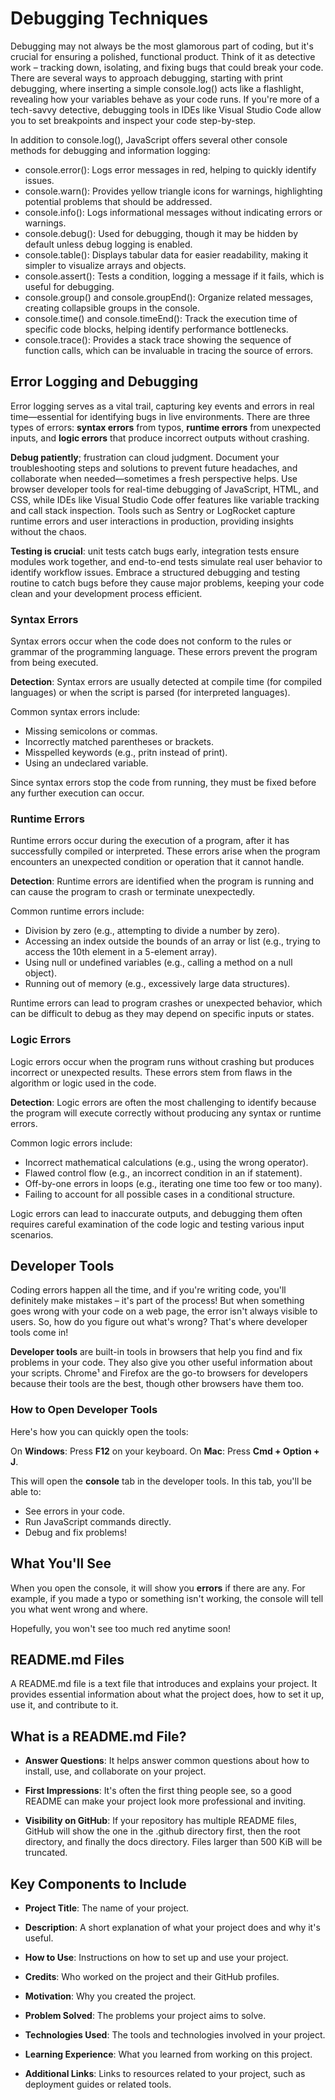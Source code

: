 # Debugging Techniques

Debugging may not always be the most glamorous part of coding, but it's crucial for ensuring a polished, functional product. Think of it as detective work – tracking down, isolating, and fixing bugs that could break your code. There are several ways to approach debugging, starting with print debugging, where inserting a simple console.log() acts like a flashlight, revealing how your variables behave as your code runs. If you're more of a tech-savvy detective, debugging tools in IDEs like Visual Studio Code allow you to set breakpoints and inspect your code step-by-step.

In addition to console.log(), JavaScript offers several other console methods for debugging and information logging:

- console.error(): Logs error messages in red, helping to quickly identify issues.
- console.warn(): Provides yellow triangle icons for warnings, highlighting potential problems that should be addressed.
- console.info(): Logs informational messages without indicating errors or warnings.
- console.debug(): Used for debugging, though it may be hidden by default unless debug logging is enabled.
- console.table(): Displays tabular data for easier readability, making it simpler to visualize arrays and objects.
- console.assert(): Tests a condition, logging a message if it fails, which is useful for debugging.
- console.group() and console.groupEnd(): Organize related messages, creating collapsible groups in the console.
- console.time() and console.timeEnd(): Track the execution time of specific code blocks, helping identify performance bottlenecks.
- console.trace(): Provides a stack trace showing the sequence of function calls, which can be invaluable in tracing the source of errors.

## Error Logging and Debugging

Error logging serves as a vital trail, capturing key events and errors in real time—essential for identifying bugs in live environments. There are three types of errors: **syntax errors** from typos, **runtime errors** from unexpected inputs, and **logic errors** that produce incorrect outputs without crashing.

**Debug patiently**; frustration can cloud judgment. Document your troubleshooting steps and solutions to prevent future headaches, and collaborate when needed—sometimes a fresh perspective helps. Use browser developer tools for real-time debugging of JavaScript, HTML, and CSS, while IDEs like Visual Studio Code offer features like variable tracking and call stack inspection. Tools such as Sentry or LogRocket capture runtime errors and user interactions in production, providing insights without the chaos.

**Testing is crucial**: unit tests catch bugs early, integration tests ensure modules work together, and end-to-end tests simulate real user behavior to identify workflow issues. Embrace a structured debugging and testing routine to catch bugs before they cause major problems, keeping your code clean and your development process efficient.

### Syntax Errors

Syntax errors occur when the code does not conform to the rules or grammar of the programming language. These errors prevent the program from being executed.

**Detection**: Syntax errors are usually detected at compile time (for compiled languages) or when the script is parsed (for interpreted languages).

Common syntax errors include:

- Missing semicolons or commas.
- Incorrectly matched parentheses or brackets.
- Misspelled keywords (e.g., pritn instead of print).
- Using an undeclared variable.

Since syntax errors stop the code from running, they must be fixed before any further execution can occur.

### Runtime Errors

Runtime errors occur during the execution of a program, after it has successfully compiled or interpreted. These errors arise when the program encounters an unexpected condition or operation that it cannot handle.

**Detection**: Runtime errors are identified when the program is running and can cause the program to crash or terminate unexpectedly.

Common runtime errors include:

- Division by zero (e.g., attempting to divide a number by zero).
- Accessing an index outside the bounds of an array or list (e.g., trying to access the 10th element in a 5-element array).
- Using null or undefined variables (e.g., calling a method on a null object).
- Running out of memory (e.g., excessively large data structures).

Runtime errors can lead to program crashes or unexpected behavior, which can be difficult to debug as they may depend on specific inputs or states.

### Logic Errors

Logic errors occur when the program runs without crashing but produces incorrect or unexpected results. These errors stem from flaws in the algorithm or logic used in the code.

**Detection**: Logic errors are often the most challenging to identify because the program will execute correctly without producing any syntax or runtime errors.

Common logic errors include:

- Incorrect mathematical calculations (e.g., using the wrong operator).
- Flawed control flow (e.g., an incorrect condition in an if statement).
- Off-by-one errors in loops (e.g., iterating one time too few or too many).
- Failing to account for all possible cases in a conditional structure.

Logic errors can lead to inaccurate outputs, and debugging them often requires careful examination of the code logic and testing various input scenarios.

## Developer Tools

Coding errors happen all the time, and if you're writing code, you'll definitely make mistakes – it's part of the process! But when something goes wrong with your code on a web page, the error isn't always visible to users. So, how do you figure out what's wrong? That's where developer tools come in!

**Developer tools** are built-in tools in browsers that help you find and fix problems in your code. They also give you other useful information about your scripts. Chrome¹ and Firefox are the go-to browsers for developers because their tools are the best, though other browsers have them too.

### How to Open Developer Tools

Here's how you can quickly open the tools:

On **Windows**: Press **F12** on your keyboard.
On **Mac**: Press **Cmd + Option + J**.

This will open the **console** tab in the developer tools. In this tab, you'll be able to:

- See errors in your code.
- Run JavaScript commands directly.
- Debug and fix problems!

## What You'll See

When you open the console, it will show you **errors** if there are any. For example, if you made a typo or something isn't working, the console will tell you what went wrong and where.

Hopefully, you won't see too much red anytime soon!

## README.md Files

A README.md file is a text file that introduces and explains your project. It provides essential information about what the project does, how to set it up, use it, and contribute to it.

## What is a README.md File?

- **Answer Questions**: It helps answer common questions about how to install, use, and collaborate on your project.

- **First Impressions**: It's often the first thing people see, so a good README can make your project look more professional and inviting.

- **Visibility on GitHub**: If your repository has multiple README files, GitHub will show the one in the .github directory first, then the root directory, and finally the docs directory. Files larger than 500 KiB will be truncated.

## Key Components to Include

- **Project Title**: The name of your project.

- **Description**: A short explanation of what your project does and why it's useful.

- **How to Use**: Instructions on how to set up and use your project.

- **Credits**: Who worked on the project and their GitHub profiles.

- **Motivation**: Why you created the project.

- **Problem Solved**: The problems your project aims to solve.

- **Technologies Used**: The tools and technologies involved in your project.

- **Learning Experience**: What you learned from working on this project.

- **Additional Links**: Links to resources related to your project, such as deployment guides or related tools.
